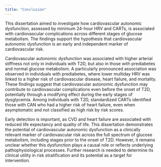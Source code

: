 ```yaml
---
title: "Conclusion"
---
```


This dissertation aimed to investigate how cardiovascular autonomic dysfunction, assessed by minimum 24-hour HRV and CARTs, is associated with cardiovascular complications across different stages of glucose metabolism. The findings support the hypothesis that cardiovascular autonomic dysfunction is an early and independent marker of cardiovascular risk.

Cardiovascular autonomic dysfunction was associated with higher arterial stiffness not only in individuals with T2D, but also in those with prediabetes and normal glucose metabolism. A particularly pronounced association was observed in individuals with prediabetes, where lower multiday HRV was linked to a higher risk of cardiovascular disease, heart failure, and mortality. These findings suggest that cardiovascular autonomic dysfunction may contribute to cardiovascular complications even before the onset of T2D, potentially through a modifying effect during the early stages of dysglycemia. Among individuals with T2D, standardized CARTs identified those with CAN who had a higher risk of heart failure, even when asymptomatic and not classified as high risk by risk scores.

Early detection is important, as CVD and heart failure are associated with reduced life expectancy and quality of life. This dissertation demonstrates the potential of cardiovascular autonomic dysfunction as a clinically relevant marker of cardiovascular risk across the full spectrum of glucose metabolism, including stages prior to the onset of T2D. However, it remains unclear whether this dysfunction plays a causal role or reflects underlying pathophysiological processes. Further research is needed to determine its clinical utility in risk stratification and its potential as a target for intervention.
